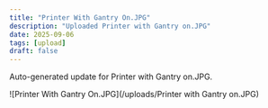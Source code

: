 ```yaml
---
title: "Printer With Gantry On.JPG"
description: "Uploaded Printer with Gantry on.JPG"
date: 2025-09-06
tags: [upload]
draft: false
---
```


Auto-generated update for Printer with Gantry on.JPG.

![Printer With Gantry On.JPG](/uploads/Printer with Gantry on.JPG)
